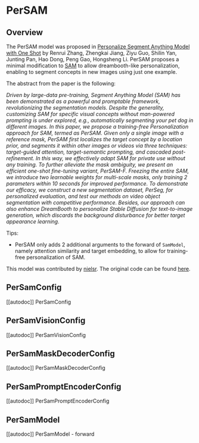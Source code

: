 <!--Copyright 2023 The HuggingFace Team. All rights reserved.

Licensed under the Apache License, Version 2.0 (the "License"); you may not use this file except in compliance with
the License. You may obtain a copy of the License at

http://www.apache.org/licenses/LICENSE-2.0

Unless required by applicable law or agreed to in writing, software distributed under the License is distributed on
an "AS IS" BASIS, WITHOUT WARRANTIES OR CONDITIONS OF ANY KIND, either express or implied. See the License for the
specific language governing permissions and limitations under the License.
-->

# PerSAM

## Overview

The PerSAM model was proposed in [Personalize Segment Anything Model with One Shot](https://arxiv.org/abs/2305.03048) by Renrui Zhang, Zhengkai Jiang, Ziyu Guo, Shilin Yan, Junting Pan, Hao Dong, Peng Gao, Hongsheng Li.
PerSAM proposes a minimal modification to [SAM](sam) to allow dreambooth-like personalization, enabling to segment concepts in new images using just one example.

The abstract from the paper is the following:

*Driven by large-data pre-training, Segment Anything Model (SAM) has been demonstrated as a powerful and promptable framework, revolutionizing the segmentation models. Despite the generality, customizing SAM for specific visual concepts without man-powered prompting is under explored, e.g., automatically segmenting your pet dog in different images. In this paper, we propose a training-free Personalization approach for SAM, termed as PerSAM. Given only a single image with a reference mask, PerSAM first localizes the target concept by a location prior, and segments it within other images or videos via three techniques: target-guided attention, target-semantic prompting, and cascaded post-refinement. In this way, we effectively adapt SAM for private use without any training. To further alleviate the mask ambiguity, we present an efficient one-shot fine-tuning variant, PerSAM-F. Freezing the entire SAM, we introduce two learnable weights for multi-scale masks, only training 2 parameters within 10 seconds for improved performance. To demonstrate our efficacy, we construct a new segmentation dataset, PerSeg, for personalized evaluation, and test our methods on video object segmentation with competitive performance. Besides, our approach can also enhance DreamBooth to personalize Stable Diffusion for text-to-image generation, which discards the background disturbance for better target appearance learning.*

Tips:

- PerSAM only adds 2 additional arguments to the forward of `SamModel`, namely attention similarity and target embedding, to allow for training-free personalization of SAM.

This model was contributed by [nielsr](https://huggingface.co/nielsr).
The original code can be found [here](https://github.com/ZrrSkywalker/Personalize-SAM).


## PerSamConfig

[[autodoc]] PerSamConfig

## PerSamVisionConfig

[[autodoc]] PerSamVisionConfig

## PerSamMaskDecoderConfig

[[autodoc]] PerSamMaskDecoderConfig

## PerSamPromptEncoderConfig

[[autodoc]] PerSamPromptEncoderConfig

## PerSamModel

[[autodoc]] PerSamModel
    - forward
